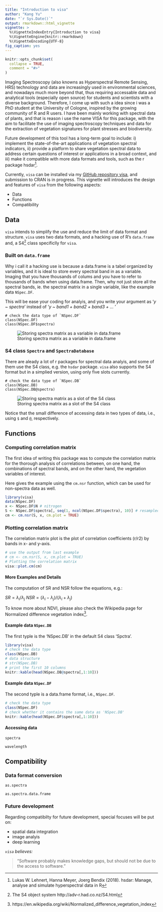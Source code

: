 ---
title: "Introduction to visa"
author: "Kang Yu"
date: "`r Sys.Date()`"
output: rmarkdown::html_vignette 
vignette: >
  %\VignetteIndexEntry{Introduction to visa}
  %\VignetteEngine{knitr::rmarkdown}
  %\VignetteEncoding{UTF-8}
fig_caption: yes
---

```{r setup, include = FALSE}
knitr::opts_chunk$set(
  collapse = TRUE,
  comment = "#>"
)
```

Imaging Spectroscopy (also knowns as Hyperspectral Remote Sensing, HRS) technology and data are increasingly used in environmental sciences, and nowadays much more beyond that, thus requiring accessable data and analytical tools (especially open source) for students and scientists with a diverse background. Therefore, I come up with such a idea since i was a PhD student at the University of Cologne, inspired by the growing community of R and R users. I have been mainly working with spectral data of plants, and that is reason i use the name VISA for this package, with the aim to facilitate the use of imaging spectroscopy techniques and data for the extraction of vegetation signatures for plant stresses and biodiversity.

Future development of this tool has a long-term goal to include: i) implement the state-of-the-art applications of vegetation spectral indicators, ii) provide a platform to share vegetation spectral data to address certain questions of interest or applications in a broad context, and iii) make it compatible with more data formats and tools, such as the r package hsdar^[ Lukas W. Lehnert, Hanna Meyer, Joerg Bendix (2018). hsdar: Manage, analyse and simulate hyperspectral data in R].

Currently, `visa` can be installed via my [GitHub repository visa](https://github.com/kang-yu/visa), and submission to CRAN is in progress. This vignette will introduces the design and features of `visa` from the following aspects:

- Data
- Functions 
- Compatibility


## Data 

`visa` intends to simplify the use and reduce the limit of data format and structure. `visa` uses two data formats, and a hacking use of R's `data.frame` and, a S4^[The S4 object system http://adv-r.had.co.nz/S4.html] class specificlly for `visa`.

### Built on `data.frame`

Why i call it a hacking use is because a data.frame is a tabel organized by variables, and it is ideal to store every spectral band in as a variable. Imaging that you have thousands of colums and you have to refer to thousands of bands when using data.frame. Then, why not just store all the spectral bands, ie. the spectral matrix in a single variable, like the example data `NSpec.DF`. 

This will be ease your coding for analyis, and you write your argument as '*y ~ spectra*' instead of '*y ~ band1 + band2 + band3 + ... *' 
```
# check the data type of `NSpec.DF`
class(NSpec.DF) 
class(NSpec.DF$spectra) 
```
![Storing spectra matrix as a variable in data.frame](visa-df.PNG)

### S4 class `Spectra` and `SpectraDatabase`

There are aleady a lot of r packages for spectral data analyis, and some of them use the S4 class, e.g. the `hsdar` package. `visa` also supports the S4 format but in a simplied version, using only five slots currently. 

```
# check the data type of `NSpec.DB`
class(NSpec.DB) 
class(NSpec.DB@spectra) 
```
![Storing spectra matrix as a slot of the S4 class](visa-db.PNG)

Notice that the small difference of accessing data in two types of data, i.e., using `$` and `@`, respectively.  

## Functions 
### Computing correlation matrix

The first idea of writing this package was to compute the correlation matrix for the thorough analysis of correlations between, on one hand, the combinations of spectral bands, and on the other hand, the vegetation variables of interest. 

Here gives the example using the `cm.nsr` function, which can be used for non-spectra data as well.

```{r, echo=TRUE, warning=FALSE}
library(visa)
data(NSpec.DF)
x <- NSpec.DF$N # nitrogen
S <- NSpec.DF$spectra[, seq(1, ncol(NSpec.DF$spectra), 10)] # resampled to 10 nm steps
cm <- cm.nsr(S, x, cm.plot = TRUE)
```


### Plotting correlation matrix

The correlation matrix plot is the plot of correlation coefficients (r/r2) by bands in x- and y-axis. 

```{r, fig.show='hold', fig.cap = "Plot of correlation matrix"}
# use the output from last example
# cm <- cm.nsr(S, x, cm.plot = TRUE)
# Plotting the correlation matrix
visa::plot.cm(cm)

```


#### More Examples and Details

The computation of SR and NSR follow the equations, e.g.:

$SR = \lambda_i / \lambda_j$
$NSR = (\lambda_i - \lambda_j)/(\lambda_i + \lambda_j)$

To know more about NDVI, please also check the Wikipedia page for Normalized difference vegetation index^[ https://en.wikipedia.org/wiki/Normalized_difference_vegetation_index].


#### Example data `NSpec.DB`

 The first typle is the 'NSpec.DB' in the default S4 class 'Spctra'.

```{r, echo=TRUE, results='asis'}
library(visa)
# check the data type
class(NSpec.DB) 
# data structure
# str(NSpec.DB)
# print the first 10 columns
knitr::kable(head(NSpec.DB@spectra[,1:10]))
```

#### Example data `NSpec.DF`

The second typle is a data.frame format, i.e., `NSpec.DF`.

```{r, echo=TRUE, results='asis'}
# check the data type
class(NSpec.DF) 
# check whether it contains the same data as 'NSpec.DB'
knitr::kable(head(NSpec.DF$spectra[,1:10]))
```

#### Accessing data 

`spectra`

`wavelength`

## Compatibility
### Data format conversion

`as.spectra`

`as.spectra.data.frame`


### Future development
Regarding compatibilty for future development, special focuses will be put on:

- spatial data integration
- image analyis
- deep learning




*`visa` believes:*

> "Software probably makes knowledge gaps, but should not be due to the access to software."
